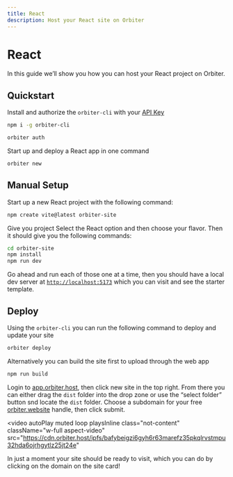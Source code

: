 ```yaml
---
title: React
description: Host your React site on Orbiter
---
```


# React

In this guide we’ll show you how you can host your React project on Orbiter.

## Quickstart

Install and authorize the `orbiter-cli` with your [API Key](https//app.orbiter.host/api-keys)

```bash [terminal]
npm i -g orbiter-cli

orbiter auth
```

Start up and deploy a React app in one command

```bash [terminal]
orbiter new
```

## Manual Setup

Start up a new React project with the following command:

```bash [terminal]
npm create vite@latest orbiter-site
```

Give you project Select the React option and then choose your flavor. Then it should give you the following commands:

```bash [terminal]
cd orbiter-site
npm install
npm run dev
```

Go ahead and run each of those one at a time, then you should have a local dev server at [`http://localhost:5173`](http://localhost:5173) which you can visit and see the starter template.

## Deploy

Using the `orbiter-cli` you can run the following command to deploy and update your site

```bash [terminal]
orbiter deploy
```

Alternatively you can build the site first to upload through the web app

```bash [terminal]
npm run build
```

Login to [app.orbiter.host](https://app.orbiter.host), then click new site in the top right. From there you can either drag the `dist` folder into the drop zone or use the “select folder” button snd locate the `dist` folder. Choose a subdomain for your free [orbiter.website](http://orbiter.website) handle, then click submit.

<video
  autoPlay
  muted
  loop
  playsInline
  class="not-content"
  className="w-full aspect-video"
  src="https://cdn.orbiter.host/ipfs/bafybeigzi6gyh6r63marefz35pkqlrvstmpu32hda6ojrhgytlz25jt24e"
></video>

In just a moment your site should be ready to visit, which you can do by clicking on the domain on the site card!
